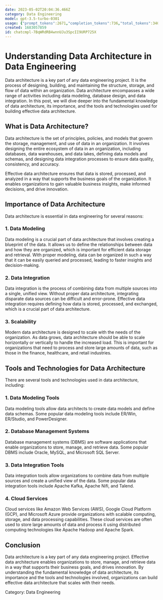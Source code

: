```yaml
---
date: 2023-05-02T20:04:36.466Z
category: Data Engineering
model: gpt-3.5-turbo-0301
usage: {"prompt_tokens":2671,"completion_tokens":736,"total_tokens":3407}
created: 1683057859
id: chatcmpl-7BqWRdRB4wnnUJu3SpcII9URP725X
---
```


# Understanding Data Architecture in Data Engineering

Data architecture is a key part of any data engineering project. It is the process of designing, building, and maintaining the structure, storage, and flow of data within an organization. Data architecture encompasses a wide range of activities including data modeling, database design, and data integration. In this post, we will dive deeper into the fundamental knowledge of data architecture, its importance, and the tools and technologies used for building effective data architecture.

## What is Data Architecture?

Data architecture is the set of principles, policies, and models that govern the storage, management, and use of data in an organization. It involves designing the entire ecosystem of data in an organization, including databases, data warehouses, and data lakes, defining data models and schemas, and designing data integration processes to ensure data quality, consistency, and accuracy.

Effective data architecture ensures that data is stored, processed, and analyzed in a way that supports the business goals of the organization. It enables organizations to gain valuable business insights, make informed decisions, and drive innovation.

## Importance of Data Architecture

Data architecture is essential in data engineering for several reasons:

### 1. Data Modeling

Data modeling is a crucial part of data architecture that involves creating a blueprint of the data. It allows us to define the relationships between data and how they are organized, which is important for efficient data storage and retrieval. With proper modeling, data can be organized in such a way that it can be easily queried and processed, leading to faster insights and decision-making.

### 2. Data Integration

Data integration is the process of combining data from multiple sources into a single, unified view. Without proper data architecture, integrating disparate data sources can be difficult and error-prone. Effective data integration requires defining how data is stored, processed, and exchanged, which is a crucial part of data architecture.

### 3. Scalability

Modern data architecture is designed to scale with the needs of the organization. As data grows, data architecture should be able to scale horizontally or vertically to handle the increased load. This is important for organizations that need to process and store large amounts of data, such as those in the finance, healthcare, and retail industries.

## Tools and Technologies for Data Architecture

There are several tools and technologies used in data architecture, including:

### 1. Data Modeling Tools

Data modeling tools allow data architects to create data models and define data schemas. Some popular data modeling tools include ER/Win, ER/Studio, and PowerDesigner.

### 2. Database Management Systems

Database management systems (DBMS) are software applications that enable organizations to store, manage, and retrieve data. Some popular DBMS include Oracle, MySQL, and Microsoft SQL Server.

### 3. Data Integration Tools

Data integration tools allow organizations to combine data from multiple sources and create a unified view of the data. Some popular data integration tools include Apache Kafka, Apache Nifi, and Talend.

### 4. Cloud Services

Cloud services like Amazon Web Services (AWS), Google Cloud Platform (GCP), and Microsoft Azure provide organizations with scalable computing, storage, and data processing capabilities. These cloud services are often used to store large amounts of data and process it using distributed computing technologies like Apache Hadoop and Apache Spark.

## Conclusion

Data architecture is a key part of any data engineering project. Effective data architecture enables organizations to store, manage, and retrieve data in a way that supports their business goals, and drives innovation. By understanding the fundamental knowledge of data architecture, its importance and the tools and technologies involved, organizations can build effective data architecture that scales with their needs.

Category: Data Engineering